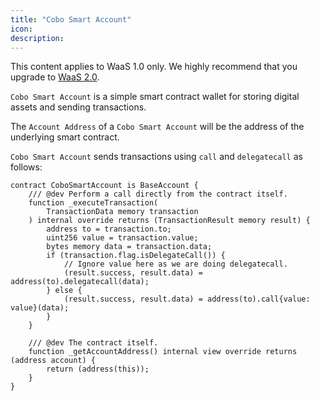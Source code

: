 ```yaml
---
title: "Cobo Smart Account"
icon: 
description: 
---
```

<Note>This content applies to WaaS 1.0 only. We highly recommend that you upgrade to <a href="/v2/guides/overview/introduction">WaaS 2.0</a>.</Note>

`Cobo Smart Account` is a simple smart contract wallet for storing digital assets and sending transactions.

The `Account Address` of a `Cobo Smart Account` will be the address of the underlying smart contract.&#x20;

`Cobo Smart Account` sends transactions using  `call` and  `delegatecall` as follows:

```solidity
contract CoboSmartAccount is BaseAccount {
    /// @dev Perform a call directly from the contract itself.
    function _executeTransaction(
        TransactionData memory transaction
    ) internal override returns (TransactionResult memory result) {
        address to = transaction.to;
        uint256 value = transaction.value;
        bytes memory data = transaction.data;
        if (transaction.flag.isDelegateCall()) {
            // Ignore value here as we are doing delegatecall.
            (result.success, result.data) = address(to).delegatecall(data);
        } else {
            (result.success, result.data) = address(to).call{value: value}(data);
        }
    }

    /// @dev The contract itself.
    function _getAccountAddress() internal view override returns (address account) {
        return (address(this));
    }
}
```
